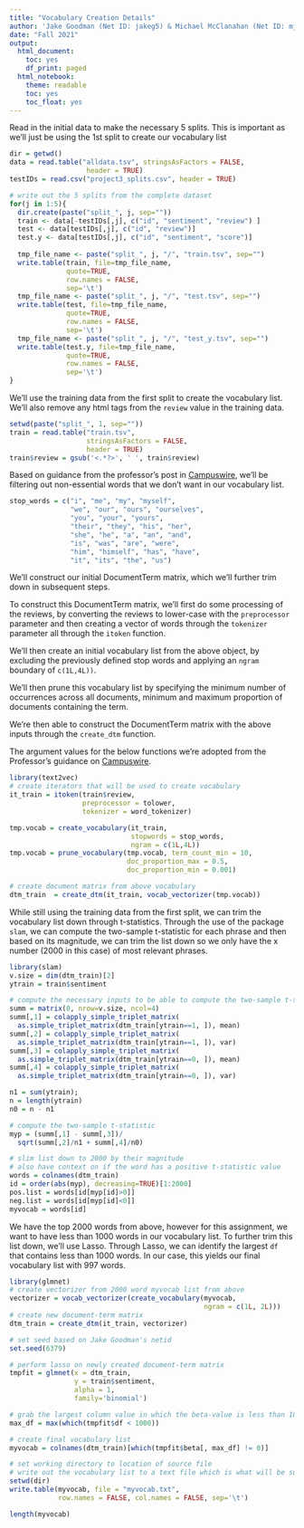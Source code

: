 ```yaml
---
title: "Vocabulary Creation Details"
author: 'Jake Goodman (Net ID: jakeg5) & Michael McClanahan (Net ID: mjm31)'
date: "Fall 2021"
output:
  html_document:
    toc: yes
    df_print: paged
  html_notebook:
    theme: readable
    toc: yes
    toc_float: yes
---
```


Read in the initial data to make the necessary 5 splits. This is important as we'll just be using the 1st split to create our vocabulary list

```r
dir = getwd()
data = read.table("alldata.tsv", stringsAsFactors = FALSE,
                   header = TRUE)
testIDs = read.csv("project3_splits.csv", header = TRUE)

# write out the 5 splits from the complete dataset
for(j in 1:5){
  dir.create(paste("split_", j, sep=""))
  train <- data[-testIDs[,j], c("id", "sentiment", "review") ]
  test <- data[testIDs[,j], c("id", "review")]
  test.y <- data[testIDs[,j], c("id", "sentiment", "score")]
  
  tmp_file_name <- paste("split_", j, "/", "train.tsv", sep="")
  write.table(train, file=tmp_file_name, 
              quote=TRUE, 
              row.names = FALSE,
              sep='\t')
  tmp_file_name <- paste("split_", j, "/", "test.tsv", sep="")
  write.table(test, file=tmp_file_name, 
              quote=TRUE, 
              row.names = FALSE,
              sep='\t')
  tmp_file_name <- paste("split_", j, "/", "test_y.tsv", sep="")
  write.table(test.y, file=tmp_file_name, 
              quote=TRUE, 
              row.names = FALSE,
              sep='\t')
}
```

We'll use the training data from the first split to create the vocabulary list. We'll also remove any html tags from the `review` value in the training data.

```r
setwd(paste("split_", 1, sep=""))
train = read.table("train.tsv",
                   stringsAsFactors = FALSE,
                   header = TRUE)
train$review = gsub('<.*?>', ' ', train$review)
```

Based on guidance from the professor's post in [Campuswire](https://campuswire.com/c/G497EEF81/feed/1065), we'll be filtering out non-essential words that we don't want in our vocabulary list.

```r
stop_words = c("i", "me", "my", "myself", 
               "we", "our", "ours", "ourselves", 
               "you", "your", "yours", 
               "their", "they", "his", "her", 
               "she", "he", "a", "an", "and",
               "is", "was", "are", "were", 
               "him", "himself", "has", "have", 
               "it", "its", "the", "us")
```

We'll construct our initial DocumentTerm matrix, which we'll further trim down in subsequent steps.

To construct this DocumentTerm matrix, we'll first do some processing of the reviews, by converting the reviews to lower-case with the `preprocessor` parameter and then creating a vector of words through the `tokenizer` parameter all through the `itoken` function.

We'll then create an initial vocabulary list from the above object, by excluding the previously defined stop words and applying an `ngram` boundary of `c(1L,4L))`.

We'll then prune this vocabulary list by specifying the minimum number of occurrences across all documents, minimum and maximum proportion of documents containing the term. 

We're then able to construct the DocumentTerm matrix with the above inputs through the `create_dtm` function.

The argument values for the below functions we're adopted from the Professor's guidance on [Campuswire](https://campuswire.com/c/G497EEF81/feed/1065).


```r
library(text2vec)
# create iterators that will be used to create vocabulary
it_train = itoken(train$review,
                  preprocessor = tolower, 
                  tokenizer = word_tokenizer)

tmp.vocab = create_vocabulary(it_train, 
                              stopwords = stop_words, 
                              ngram = c(1L,4L))
tmp.vocab = prune_vocabulary(tmp.vocab, term_count_min = 10,
                             doc_proportion_max = 0.5,
                             doc_proportion_min = 0.001)

# create document matrix from above vocabulary
dtm_train  = create_dtm(it_train, vocab_vectorizer(tmp.vocab))
```

While still using the training data from the first split, we can trim the vocabulary list down through t-statistics. Through the use of the package `slam`, we can compute the two-sample t-statistic for each phrase and then based on its magnitude, we can trim the list down so we only have the x  number (2000 in this case) of most relevant phrases.

```r
library(slam)
v.size = dim(dtm_train)[2]
ytrain = train$sentiment

# compute the necessary inputs to be able to compute the two-sample t-statistic
summ = matrix(0, nrow=v.size, ncol=4)
summ[,1] = colapply_simple_triplet_matrix(
  as.simple_triplet_matrix(dtm_train[ytrain==1, ]), mean)
summ[,2] = colapply_simple_triplet_matrix(
  as.simple_triplet_matrix(dtm_train[ytrain==1, ]), var)
summ[,3] = colapply_simple_triplet_matrix(
  as.simple_triplet_matrix(dtm_train[ytrain==0, ]), mean)
summ[,4] = colapply_simple_triplet_matrix(
  as.simple_triplet_matrix(dtm_train[ytrain==0, ]), var)

n1 = sum(ytrain); 
n = length(ytrain)
n0 = n - n1

# compute the two-sample t-statistic
myp = (summ[,1] - summ[,3])/
  sqrt(summ[,2]/n1 + summ[,4]/n0)

# slim list down to 2000 by their magnitude
# also have context on if the word has a positive t-statistic value
words = colnames(dtm_train)
id = order(abs(myp), decreasing=TRUE)[1:2000]
pos.list = words[id[myp[id]>0]]
neg.list = words[id[myp[id]<0]]
myvocab = words[id]
```

We have the top 2000 words from above, however for this assignment, we want to have less than 1000 words in our vocabulary list. To further trim this list down, we'll use Lasso. Through Lasso, we can identify the largest `df` that contains less than 1000 words. In our case, this yields our final vocabulary list with 997 words.

```r
library(glmnet)
# create vectorizer from 2000 word myvocab list from above
vectorizer = vocab_vectorizer(create_vocabulary(myvocab, 
                                                ngram = c(1L, 2L)))
# create new document-term matrix
dtm_train = create_dtm(it_train, vectorizer)

# set seed based on Jake Goodman's netid
set.seed(6379)

# perform lasso on newly created document-term matrix
tmpfit = glmnet(x = dtm_train, 
                y = train$sentiment, 
                alpha = 1,
                family='binomial')

# grab the largest column value in which the beta-value is less than 1000
max_df = max(which(tmpfit$df < 1000))

# create final vocabulary list
myvocab = colnames(dtm_train)[which(tmpfit$beta[, max_df] != 0)]

# set working directory to location of source file 
# write out the vocabulary list to a text file which is what will be submitted with the final code 
setwd(dir)
write.table(myvocab, file = "myvocab.txt", 
            row.names = FALSE, col.names = FALSE, sep='\t')

length(myvocab)
```

